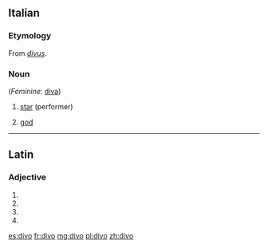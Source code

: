 ==Italian==

===Etymology===
From {{etyl|la|it}} ''[[divus]]''.

===Noun===
{{it-noun|div|m|o|i}} (''Feminine'': [[diva]])

# [[star]] (performer)
# {{context|poetic|lang=it}} [[god]]

----

==Latin==

===Adjective===
{{la-adj-form|dīvō}}

# {{inflection of|dīvus||dat|m|s|lang=la}}
# {{inflection of|dīvus||dat|n|s|lang=la}}
# {{inflection of|dīvus||abl|m|s|lang=la}}
# {{inflection of|dīvus||abl|n|p|lang=la}}

[[es:divo]]
[[fr:divo]]
[[mg:divo]]
[[pl:divo]]
[[zh:divo]]